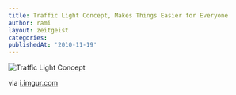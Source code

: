 ```yaml
---
title: Traffic Light Concept, Makes Things Easier for Everyone
author: rami
layout: zeitgeist
categories:
publishedAt: '2010-11-19'
---
```


![Traffic Light Concept](/assets/images/content/zeitgeist/traffic-light-concept.jpg) 

via <a href="http://i.imgur.com/7I5cH.jpg">i.imgur.com</a>
